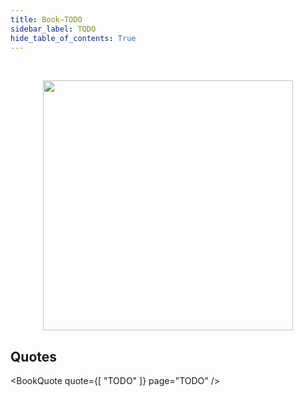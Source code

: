 ```yaml
---
title: Book—TODO
sidebar_label: TODO
hide_table_of_contents: True
---
```



<br />
<figure>
  <center>
    <img src="/img/book_covers/cover_TODO.png" width="400"/>
  </center>
</figure>

<BookMetadata
  author="TODO"
  asin="TODO"
  datePublished="TODO"
/>

## Quotes

<BookQuote
  quote={[
    "TODO"
  ]}
  page="TODO"
/>
